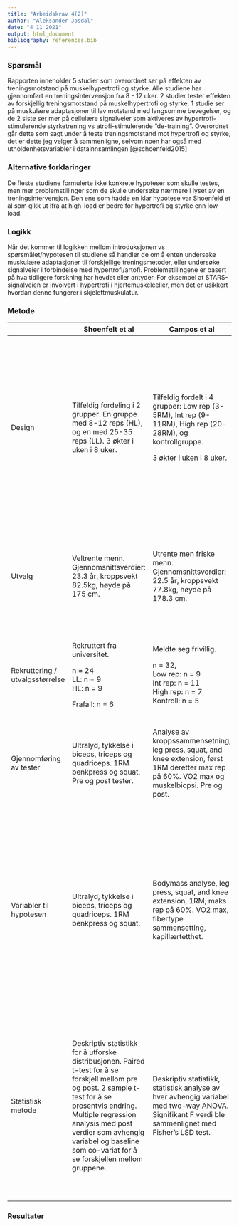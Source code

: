 ```yaml
---
title: "Arbeidskrav 4(2)"
author: "Aleksander Josdal"
date: "4 11 2021"
output: html_document
bibliography: references.bib
---
```


### Spørsmål

Rapporten inneholder 5 studier som overordnet ser på effekten av treningsmotstand på muskelhypertrofi og styrke. Alle studiene har gjennomført en treningsintervensjon fra 8 - 12 uker. 2 studier tester effekten av forskjellig treningsmotstand på muskelhypertrofi og styrke, 1 studie ser på muskulære adaptasjoner til lav motstand med langsomme bevegelser, og de 2 siste ser mer på cellulære signalveier som aktiveres av hypertrofi-stimulerende styrketrening vs atrofi-stimulerende "de-training". Overordnet går dette som sagt under å teste treningsmotstand mot hypertrofi og styrke, det er dette jeg velger å sammenligne, selvom noen har også med utholdenhetsvariabler i datainnsamlingen [@schoenfeld2015]

### Alternative forklaringer

De fleste studiene formulerte ikke konkrete hypoteser som skulle testes, men mer problemstillinger som de skulle undersøke nærmere i lyset av en treningsintervensjon. Den ene som hadde en klar hypotese var Shoenfeld et al som gikk ut ifra at high-load er bedre for hypertrofi og styrke enn low-load.

### Logikk

Når det kommer til logikken mellom introduksjonen vs spørsmålet/hypotesen til studiene så handler de om å enten undersøke muskulære adaptasjoner til forskjellige treningsmetoder, eller undersøke signalveier i forbindelse med hypertrofi/artofi. Problemstillingene er basert på hva tidligere forskning har hevdet eller antyder. For eksempel at STARS-signalveien er involvert i hypertrofi i hjertemuskelceller, men det er usikkert hvordan denne fungerer i skjelettmuskulatur.

### Metode

+---------------------------------+--------------------------------------------------------------------------------------------------------------------------------------------------------------------------------------------------------------------------------------------------------------------------------------------+----------------------------------------------------------------------------------------------------------------------------------------------------+----------------------------------------------------------------------------------------------------------------------------------------------------------------------------------------------+---------------------------------------------------------------------------------------------------------------------------------------------------------------------------+--------------------------------------------------------------------------------------------------------------------------------------------------------------------------------------------------+---+
|                                 | Shoenfelt et al                                                                                                                                                                                                                                                                            | Campos et al                                                                                                                                       | Tanimoto og Ishii                                                                                                                                                                            | Lamon et al                                                                                                                                                               | Léger et al                                                                                                                                                                                      |   |
+=================================+============================================================================================================================================================================================================================================================================================+====================================================================================================================================================+==============================================================================================================================================================================================+===========================================================================================================================================================================+==================================================================================================================================================================================================+===+
| Design                          | Tilfeldig fordeling i 2 grupper. En gruppe med 8-12 reps (HL), og en med 25-35 reps (LL). 3 økter i uken i 8 uker.                                                                                                                                                                         | Tilfeldig fordelt i 4 grupper: Low rep (3-5RM), Int rep (9-11RM), High rep (20-28RM), og kontrollgruppe.                                           | Tilfeldig fordelt i 3 grupper.\                                                                                                                                                              | Tilfeldig fordelt i 2 grupper, LOW-rep (3-5RM x 4) og HIGH-rep (20-28RM x 2).\                                                                                            | Tilfeldig fordelt i 2 grupper, LOW-rep (3-5RM x 4) og HIGH-rep (20-28RM x 2).\                                                                                                                   |   |
|                                 |                                                                                                                                                                                                                                                                                            |                                                                                                                                                    | LST: lav intensitet, 50% av 1RM, 6 sekunder arbeid, 1 sek mellom hver rep.\                                                                                                                  | 2 økter i uken de første 4 ukene, og 3 økter de siste 4 ukene.                                                                                                            | 2 økter i uken de første 4 ukene, og 3 økter de siste 4 ukene.                                                                                                                                   |   |
|                                 |                                                                                                                                                                                                                                                                                            | 3 økter i uken i 8 uker.                                                                                                                           | HN: høy intensitet, 80% av 1RM, 2 sek arbeid og 1 sek pause mellom hver rep.\                                                                                                                |                                                                                                                                                                           |                                                                                                                                                                                                  |   |
|                                 |                                                                                                                                                                                                                                                                                            |                                                                                                                                                    | LN: lav intensitet med samme motstand som LST, og samme hastighet som HN.                                                                                                                    |                                                                                                                                                                           |                                                                                                                                                                                                  |   |
|                                 |                                                                                                                                                                                                                                                                                            |                                                                                                                                                    |                                                                                                                                                                                              |                                                                                                                                                                           |                                                                                                                                                                                                  |   |
|                                 |                                                                                                                                                                                                                                                                                            |                                                                                                                                                    | Alle trente til utmattelse, 3 sett, 3 økter i uken i 12 uker.                                                                                                                                |                                                                                                                                                                           |                                                                                                                                                                                                  |   |
+---------------------------------+--------------------------------------------------------------------------------------------------------------------------------------------------------------------------------------------------------------------------------------------------------------------------------------------+----------------------------------------------------------------------------------------------------------------------------------------------------+----------------------------------------------------------------------------------------------------------------------------------------------------------------------------------------------+---------------------------------------------------------------------------------------------------------------------------------------------------------------------------+--------------------------------------------------------------------------------------------------------------------------------------------------------------------------------------------------+---+
| Utvalg                          | Veltrente menn. Gjennomsnittsverdier: 23.3 år, kroppsvekt 82.5kg, høyde på 175 cm.                                                                                                                                                                                                         | Utrente men friske menn. Gjennomsnittsverdier: 22.5 år, kroppsvekt 77.8kg, høyde på 178.3 cm.                                                      | Utrente menn. Gjennomsnittsverdier: 19.4 år, kroppsvekt 59.4kg, høyde på 170.3 cm.                                                                                                           | Middelaldrene menn som er fysisk aktive, men ikke trent regelmessig styrke de siste 12 månedene.                                                                          | Middelaldrene menn som er fysisk aktive, men ikke trent regelmessig styrke de siste 12 månedene.                                                                                                 |   |
|                                 |                                                                                                                                                                                                                                                                                            |                                                                                                                                                    |                                                                                                                                                                                              |                                                                                                                                                                           |                                                                                                                                                                                                  |   |
|                                 |                                                                                                                                                                                                                                                                                            |                                                                                                                                                    |                                                                                                                                                                                              | Gjennomsnittsverdier: 36 år, kroppsvekt 75.3kg, høyde på 178.5 cm.                                                                                                        | Gjennomsnittsverdier: 36 år, kroppsvekt 75.3kg, høyde på 178.5 cm.                                                                                                                               |   |
+---------------------------------+--------------------------------------------------------------------------------------------------------------------------------------------------------------------------------------------------------------------------------------------------------------------------------------------+----------------------------------------------------------------------------------------------------------------------------------------------------+----------------------------------------------------------------------------------------------------------------------------------------------------------------------------------------------+---------------------------------------------------------------------------------------------------------------------------------------------------------------------------+--------------------------------------------------------------------------------------------------------------------------------------------------------------------------------------------------+---+
| Rekruttering / utvalgsstørrelse | Rekruttert fra universitet.                                                                                                                                                                                                                                                                | Meldte seg frivillig.                                                                                                                              | Meldte seg frivillig                                                                                                                                                                         | n = 25                                                                                                                                                                    | n = 25                                                                                                                                                                                           |   |
|                                 |                                                                                                                                                                                                                                                                                            |                                                                                                                                                    |                                                                                                                                                                                              |                                                                                                                                                                           |                                                                                                                                                                                                  |   |
|                                 | n = 24\                                                                                                                                                                                                                                                                                    | n = 32,\                                                                                                                                           | n = 24 (8 per gruppe)\                                                                                                                                                                       |                                                                                                                                                                           |                                                                                                                                                                                                  |   |
|                                 | LL: n = 9\                                                                                                                                                                                                                                                                                 | Low rep: n = 9\                                                                                                                                    |                                                                                                                                                                                              |                                                                                                                                                                           |                                                                                                                                                                                                  |   |
|                                 | HL: n = 9                                                                                                                                                                                                                                                                                  | Int rep: n = 11\                                                                                                                                   |                                                                                                                                                                                              |                                                                                                                                                                           |                                                                                                                                                                                                  |   |
|                                 |                                                                                                                                                                                                                                                                                            | High rep: n = 7\                                                                                                                                   |                                                                                                                                                                                              |                                                                                                                                                                           |                                                                                                                                                                                                  |   |
|                                 | Frafall: n = 6                                                                                                                                                                                                                                                                             | Kontroll: n = 5                                                                                                                                    |                                                                                                                                                                                              |                                                                                                                                                                           |                                                                                                                                                                                                  |   |
+---------------------------------+--------------------------------------------------------------------------------------------------------------------------------------------------------------------------------------------------------------------------------------------------------------------------------------------+----------------------------------------------------------------------------------------------------------------------------------------------------+----------------------------------------------------------------------------------------------------------------------------------------------------------------------------------------------+---------------------------------------------------------------------------------------------------------------------------------------------------------------------------+--------------------------------------------------------------------------------------------------------------------------------------------------------------------------------------------------+---+
| Gjennomføring av tester         | Ultralyd, tykkelse i biceps, triceps og quadriceps. 1RM benkpress og squat. Pre og post tester.                                                                                                                                                                                            | Analyse av kroppssammensetning, leg press, squat, and knee extension, først 1RM deretter max rep på 60%. VO2 max og muskelbiopsi. Pre og post.     | Måling av torque i kneekstensjon , elektromyografisk måling av perifer muskel oksygenering i VL, laktat, blodtrykk, styrketest kneekstensjon (isokin 90, 200, 300 grader per sek), CSA av VL | Biopsi VL, vo2 max, 1RM i leg press, squat og knee extention ble estimert utifra peak power, deretter max rep på 50%. CSA av quadriceps.                                  | Biopsi VL, vo2 max, 1RM i leg press, squat og knee extention ble estimert utifra peak power, deretter max rep på 50%. CSA av quadriceps.                                                         |   |
+---------------------------------+--------------------------------------------------------------------------------------------------------------------------------------------------------------------------------------------------------------------------------------------------------------------------------------------+----------------------------------------------------------------------------------------------------------------------------------------------------+----------------------------------------------------------------------------------------------------------------------------------------------------------------------------------------------+---------------------------------------------------------------------------------------------------------------------------------------------------------------------------+--------------------------------------------------------------------------------------------------------------------------------------------------------------------------------------------------+---+
| Variabler til hypotesen         | Ultralyd, tykkelse i biceps, triceps og quadriceps. 1RM benkpress og squat.                                                                                                                                                                                                                | Bodymass analyse, leg press, squat, and knee extension, 1RM, maks rep på 60%. VO2 max, fibertype sammensetting, kapillærtetthet.                   | Kne vinkel (grader), kneekstensjon torque (90, 200, 300), relativ oksygenering, laktat, blodtrykk, CSA av VL                                                                                 | RNA-ekstraksjon og QPCR variabler: STARS, MRTF-A, MRTF-B, SRF, a-Actin, MHC2a, IGF-1, RPLPO.                                                                              | RNA-ekstraksjon og QPCR variabler: STARS, MRTF-A, MRTF-B, SRF, a-Actin, MHC2a, IGF-1, RPLPO, UBB og Psma1                                                                                        |   |
|                                 |                                                                                                                                                                                                                                                                                            |                                                                                                                                                    |                                                                                                                                                                                              |                                                                                                                                                                           |                                                                                                                                                                                                  |   |
|                                 |                                                                                                                                                                                                                                                                                            |                                                                                                                                                    |                                                                                                                                                                                              |                                                                                                                                                                           |                                                                                                                                                                                                  |   |
|                                 |                                                                                                                                                                                                                                                                                            |                                                                                                                                                    |                                                                                                                                                                                              |                                                                                                                                                                           |                                                                                                                                                                                                  |   |
|                                 |                                                                                                                                                                                                                                                                                            |                                                                                                                                                    |                                                                                                                                                                                              | Protein ekstraksjon og westernblot variabler: RhoA/ tubulin, SRF /Lamin A.                                                                                                | Protein ekstraksjon og westernblot variabler: Akt-1, GSK-3b, mTOR, p70s6k, 4E-BP1, Atrogin-1 / tubulin, Foxo1/ Lamin A, Atrogin-1/RPLPO mRNA, MuRF/RPLPO mRNA, Psma1/RPLPO mRNA, UBB/RPLPO mRNA. |   |
+---------------------------------+--------------------------------------------------------------------------------------------------------------------------------------------------------------------------------------------------------------------------------------------------------------------------------------------+----------------------------------------------------------------------------------------------------------------------------------------------------+----------------------------------------------------------------------------------------------------------------------------------------------------------------------------------------------+---------------------------------------------------------------------------------------------------------------------------------------------------------------------------+--------------------------------------------------------------------------------------------------------------------------------------------------------------------------------------------------+---+
| Statistisk metode               | Deskriptiv statistikk for å utforske distribusjonen. Paired t-test for å se forskjell mellom pre og post. 2 sample t-test for å se prosentvis endring. Multiple regression analysis med post verdier som avhengig variabel og baseline som co-variat for å se forskjellen mellom gruppene. | Deskriptiv statistikk, statistisk analyse av hver avhengig variabel med two-way ANOVA. Signifikant F verdi ble sammenlignet med Fisher's LSD test. | One-way ANOVA med Fisher's protected LSD test for å se forskjeller mellom muskel oksygenering og laktat mellom gruppene.\                                                                    | Two-way ANOVA ble brukt til å se forholdene mellom tid og intensitet. Etter dette ble one-way ANOVA with repeated measures brukt til å teste forskjeller mellom gruppene. | Two-way ANOVA ble brukt til å se forholdene mellom tid og intensitet. Etter dette ble one-way ANOVA with repeated measures brukt til å teste forskjeller mellom gruppene.                        |   |
|                                 |                                                                                                                                                                                                                                                                                            |                                                                                                                                                    | ANCOVA med Fisher's protected LSD test for å se forskjeller mellom CSA, blodtrykk og muskelstyrke mellom gruppene.\                                                                          |                                                                                                                                                                           |                                                                                                                                                                                                  |   |
|                                 |                                                                                                                                                                                                                                                                                            |                                                                                                                                                    | Student's paired t-tests ble brukt til å se forskjeller mellom 2 variabler i samme gruppe, og mellom pre og post tester.                                                                     |                                                                                                                                                                           |                                                                                                                                                                                                  |   |
+---------------------------------+--------------------------------------------------------------------------------------------------------------------------------------------------------------------------------------------------------------------------------------------------------------------------------------------+----------------------------------------------------------------------------------------------------------------------------------------------------+----------------------------------------------------------------------------------------------------------------------------------------------------------------------------------------------+---------------------------------------------------------------------------------------------------------------------------------------------------------------------------+--------------------------------------------------------------------------------------------------------------------------------------------------------------------------------------------------+---+

### 

### Resultater
